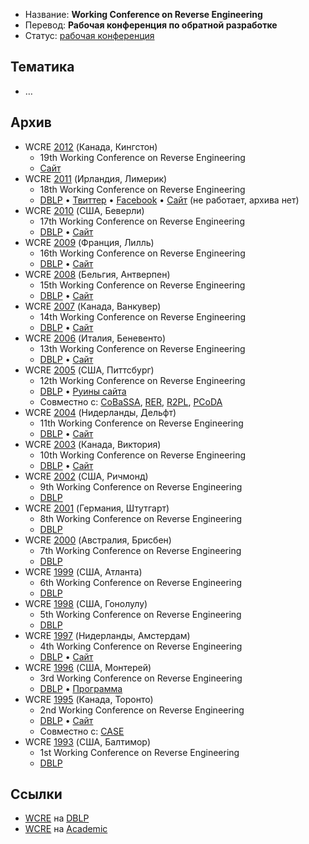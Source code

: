 * Название: '''Working Conference on Reverse Engineering'''
* Перевод: '''Рабочая конференция по обратной разработке'''
* Статус: [[Working-Conference|рабочая конференция]]

== Тематика ==
* …

== Архив ==
* WCRE [[2012]] (Канада, Кингстон)
** 19th Working Conference on Reverse Engineering
** [http://www.distat.unimol.it/wcre2012/ Сайт]
* WCRE [[2011]] (Ирландия, Лимерик)
** 18th Working Conference on Reverse Engineering
** [http://dblp.uni-trier.de/db/conf/wcre/wcre2011.html DBLP] • [http://twitter.com/wcre11 Твиттер] • [http://www.facebook.com/wcre2011 Facebook] • [http://www.cs.wm.edu/semeru/wcre2011/ Сайт] (не работает, архива нет)
* WCRE [[2010]] (США, Беверли)
** 17th Working Conference on Reverse Engineering
** [http://dblp.uni-trier.de/db/conf/wcre/wcre2010.html DBLP] • [http://web.soccerlab.polymtl.ca/wcre2010/ Сайт]
* WCRE [[2009]] (Франция, Лилль)
** 16th Working Conference on Reverse Engineering
** [http://dblp.uni-trier.de/db/conf/wcre/wcre2009.html DBLP] • [http://web.soccerlab.polymtl.ca/wcre2009/ Сайт]
* WCRE [[2008]] (Бельгия, Антверпен)
** 15th Working Conference on Reverse Engineering
** [http://dblp.uni-trier.de/db/conf/wcre/wcre2008.html DBLP] • [http://swerl.tudelft.nl/wcre2008/ Сайт]
* WCRE [[2007]] (Канада, Ванкувер)
** 14th Working Conference on Reverse Engineering
** [http://dblp.uni-trier.de/db/conf/wcre/wcre2007.html DBLP] • [http://www.rcost.unisannio.it/wcre2007/ Сайт]
* WCRE [[2006]] (Италия, Беневенто)
** 13th Working Conference on Reverse Engineering
** [http://dblp.uni-trier.de/db/conf/wcre/wcre2006.html DBLP] • [http://www.rcost.unisannio.it/wcre2006/ Сайт]
* WCRE [[2005]] (США, Питтсбург)
** 12th Working Conference on Reverse Engineering
** [http://dblp.uni-trier.de/db/conf/wcre/wcre2005.html DBLP] • [http://www.rcost.unisannio.it/wcre2005/ Руины сайта]
** Совместно с: [[CoBaSSA]], [[RER]], [[R2PL]], [[PCoDA]]
* WCRE [[2004]] (Нидерланды, Дельфт)
** 11th Working Conference on Reverse Engineering
** [http://dblp.uni-trier.de/db/conf/wcre/wcre2004.html DBLP] • [http://swerl.tudelft.nl/wcre2004/ Сайт]
* WCRE [[2003]] (Канада, Виктория)
** 10th Working Conference on Reverse Engineering
** [http://dblp.uni-trier.de/db/conf/wcre/wcre2003.html DBLP] • [http://www.reengineer.org/wcre/ Сайт]
* WCRE [[2002]] (США, Ричмонд)
** 9th Working Conference on Reverse Engineering
** [http://dblp.uni-trier.de/db/conf/wcre/wcre2002.html DBLP]
* WCRE [[2001]] (Германия, Штутгарт)
** 8th Working Conference on Reverse Engineering
** [http://dblp.uni-trier.de/db/conf/wcre/wcre2001.html DBLP]
* WCRE [[2000]] (Австралия, Брисбен)
** 7th Working Conference on Reverse Engineering
** [http://dblp.uni-trier.de/db/conf/wcre/wcre2000.html DBLP]
* WCRE [[1999]] (США, Атланта)
** 6th Working Conference on Reverse Engineering
** [http://dblp.uni-trier.de/db/conf/wcre/wcre1999.html DBLP]
* WCRE [[1998]] (США, Гонолулу)
** 5th Working Conference on Reverse Engineering
** [http://dblp.uni-trier.de/db/conf/wcre/wcre1998.html DBLP]
* WCRE [[1997]] (Нидерланды, Амстердам)
** 4th Working Conference on Reverse Engineering
** [http://dblp.uni-trier.de/db/conf/wcre/wcre1997.html DBLP] • [http://www.science.uva.nl/research/WCRE97/reports/index.html Сайт]
* WCRE [[1996]] (США, Монтерей)
** 3rd Working Conference on Reverse Engineering
** [http://dblp.uni-trier.de/db/conf/wcre/wcre1996.html DBLP] • [http://people.cs.kuleuven.be/~dirk/ada-belgium/events/96/961108-wcre.html Программа]
* WCRE [[1995]] (Канада, Торонто)
** 2nd Working Conference on Reverse Engineering
** [http://dblp.uni-trier.de/db/conf/wcre/wcre1995.html DBLP] • [http://www.cc.gatech.edu/conferences/WCRE95/info.html Сайт]
** Совместно с: [[CASE]]
* WCRE [[1993]] (США, Балтимор)
** 1st Working Conference on Reverse Engineering
** [http://dblp.uni-trier.de/db/conf/wcre/wcre1993.html DBLP]

== Ссылки ==
* [http://dblp.uni-trier.de/db/conf/wcre/ WCRE] на [[DBLP]]
* [http://academic.research.microsoft.com/Conference/480/ WCRE] на [[Academic]]

